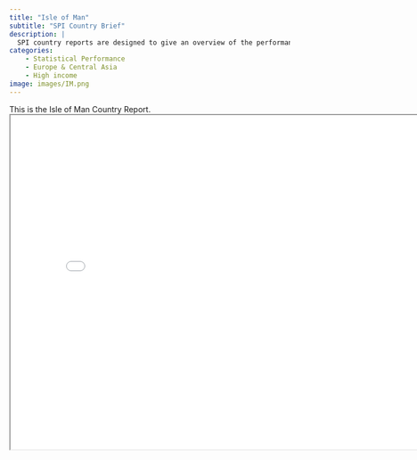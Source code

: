 ```yaml
---
title: "Isle of Man"
subtitle: "SPI Country Brief"
description: |
  SPI country reports are designed to give an overview of the performance of Isle of Man.
categories:
    - Statistical Performance
    - Europe & Central Asia
    - High income
image: images/IM.png
---
```


This is the Isle of Man Country Report.
<iframe src="charts/Isle of Man_chart.html" width="800" height="600"></iframe>

